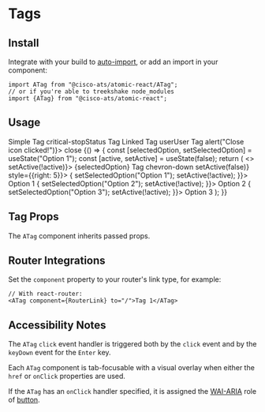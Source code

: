 


<Meta title="Components/Tags" component={ATag} />

# Tags

## Install

Integrate with your build to [auto-import](?path=/docs/getting-started--page#integrating), or add an import in your component:

```
import ATag from "@cisco-ats/atomic-react/ATag";
// or if you're able to treekshake node_modules
import {ATag} from "@cisco-ats/atomic-react";
```

## Usage

<Canvas>
  <Story name="usage-1">
    <div style={{minHeight: 120}}>
      <ATag>Simple Tag</ATag>
      <ATag className="status-red white--text ma-1">
        <AIcon left>critical-stop</AIcon>Status Tag
      </ATag>
      <ATag href="/" target="_blank" className="ma-1">
        Linked Tag
      </ATag>
      <ATag className="cisco-blue white--text ma-1">
        <AIcon left>user</AIcon>User Tag
        <AIcon
          right
          className="cursor-pointer"
          onClick={() => alert("Close icon clicked!")}>
          close
        </AIcon>
      </ATag>
      <YourComponent>
        {() => {
          const [selectedOption, setSelectedOption] = useState("Option 1");
          const [active, setActive] = useState(false);
          return (
            <>
              <ATag
                className="ma-1 grape white--text"
                onClick={() => setActive(!active)}>
                {selectedOption} Tag
                <AIcon right className="cursor-pointer">
                  chevron-down
                </AIcon>
              </ATag>
              <ADropdown>
                <ADropdownMenu
                  open={active}
                  onClose={() => setActive(false)}
                  style={{right: 5}}>
                  <ADropdownMenuItem
                    onClick={() => {
                      setSelectedOption("Option 1");
                      setActive(!active);
                    }}>
                    Option 1
                  </ADropdownMenuItem>
                  <ADropdownMenuItem
                    onClick={() => {
                      setSelectedOption("Option 2");
                      setActive(!active);
                    }}>
                    Option 2
                  </ADropdownMenuItem>
                  <ADropdownMenuItem
                    onClick={() => {
                      setSelectedOption("Option 3");
                      setActive(!active);
                    }}>
                    Option 3
                  </ADropdownMenuItem>
                </ADropdownMenu>
              </ADropdown>
            </>
          );
        }}
      </YourComponent>
    </div>
  </Story>
</Canvas>

## Tag Props

The `ATag` component inherits passed props.

<ArgsTable of={ATag} />

## Router Integrations

Set the `component` property to your router's link type, for example:

```
// With react-router:
<ATag component={RouterLink} to="/">Tag 1</ATag>
```

## Accessibility Notes

The `ATag` `click` event handler is triggered both by the `click` event and by the `keyDown` event for the `Enter` key.

Each `ATag` component is tab-focusable with a visual overlay when either the `href` or `onClick` properties are used.

If the `ATag` has an `onClick` handler specified, it is assigned the [WAI-ARIA](https://www.w3.org/WAI/standards-guidelines/aria/) role of [button](https://www.w3.org/TR/wai-aria/#button).
